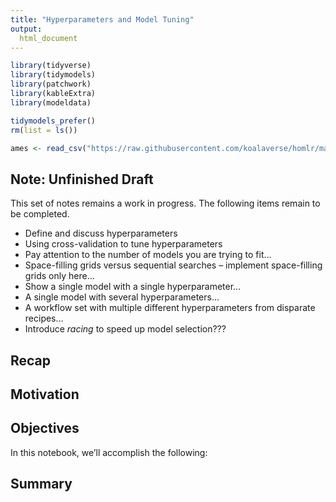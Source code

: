 ```yaml
---
title: "Hyperparameters and Model Tuning"
output:
  html_document
---
```


```r
library(tidyverse)
library(tidymodels)
library(patchwork)
library(kableExtra)
library(modeldata)

tidymodels_prefer()
rm(list = ls())

ames <- read_csv("https://raw.githubusercontent.com/koalaverse/homlr/master/data/ames.csv")
```

## Note: Unfinished Draft

This set of notes remains a work in progress. The following items remain to be completed.

+ Define and discuss hyperparameters
+ Using cross-validation to tune hyperparameters
+ Pay attention to the number of models you are trying to fit...
+ Space-filling grids versus sequential searches -- implement space-filling grids only here...
+ Show a single model with a single hyperparameter...
+ A single model with several hyperparameters...
+ A workflow set with multiple different hyperparameters from disparate recipes...
+ Introduce *racing* to speed up model selection???

## Recap



## Motivation



## Objectives

In this notebook, we'll accomplish the following:


## Summary













